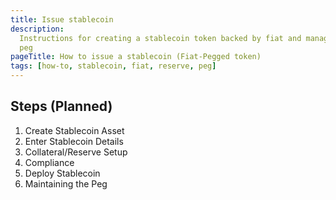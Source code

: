```yaml
---
title: Issue stablecoin
description:
  Instructions for creating a stablecoin token backed by fiat and managing its
  peg
pageTitle: How to issue a stablecoin (Fiat-Pegged token)
tags: [how-to, stablecoin, fiat, reserve, peg]
---
```


## Steps (Planned)

1. Create Stablecoin Asset
2. Enter Stablecoin Details
3. Collateral/Reserve Setup
4. Compliance
5. Deploy Stablecoin
6. Maintaining the Peg

